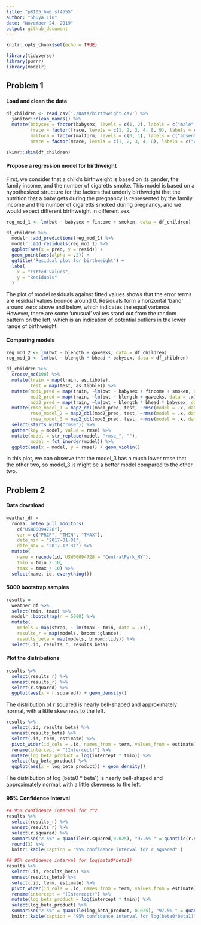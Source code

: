 ```yaml
---
title: "p8105_hw6_sl4655"
author: "Shuya Liu"
date: "November 24, 2019"
output: github_document
---
```


```r
knitr::opts_chunk$set(echo = TRUE)

library(tidyverse)
library(purrr)
library(modelr)
```

Problem 1
---

#### Load and clean the data

```r
df_children <- read_csv('./Data/birthweight.csv') %>% 
  janitor::clean_names() %>%
  mutate(babysex = factor(babysex, levels = c(1, 2), labels = c("male", "female")),
         frace = factor(frace, levels = c(1, 2, 3, 4, 8, 9), labels = c("White", "Black", "Asian", "Puerto Rican", "Other", "Unknown")),
         malform = factor(malform, levels = c(0, 1), labels = c("absent", "present")),
         mrace = factor(mrace, levels = c(1, 2, 3, 4, 8), labels = c("White", "Black", "Asian", "Puerto Rican", "Other")))

skimr::skim(df_children)
```

#### Propose a regression model for birthweight

First, we consider that a child's birthweight is based on its gender, the family income, and the number of cigaretts smoke. This model is based on a hypothesized structure for the factors that underly birthweight that the nutrition that a baby gets during the pregnancy is represented by the family income and the number of cigaretts smoked during pregnancy, and we would expect different birthweight in different sex.

```r
reg_mod_1 <- lm(bwt ~ babysex + fincome + smoken, data = df_children)

df_children %>%
  modelr::add_predictions(reg_mod_1) %>% 
  modelr::add_residuals(reg_mod_1) %>% 
  ggplot(aes(x = pred, y = resid)) +
  geom_point(aes(alpha = .2)) +
  ggtitle('Residual plot for birthweight') +
  labs(
    x = "Fitted Values",
    y = "Residuals"
  )
```

The plot of model residuals against fitted values shows that the error terms are residual values bounce around 0. Residuals form a horizontal ‘band’ around zero: above and below, which indicates the equal variance. However, there are some ‘unusual’ values stand out from the random pattern on the left, which is an indication of potential outliers in the lower range of birthweight.

#### Comparing models

```r
reg_mod_2 <- lm(bwt ~ blength + gaweeks, data = df_children)
reg_mod_3 <- lm(bwt ~ blength * bhead * babysex, data = df_children)

df_children %>% 
  crossv_mc(100) %>% 
  mutate(train = map(train, as.tibble),
         test = map(test, as.tibble)) %>% 
  mutate(mod1_pred = map(train, ~lm(bwt ~ babysex + fincome + smoken, data = .x)),
         mod2_pred = map(train, ~lm(bwt ~ blength + gaweeks, data = .x)),
         mod3_pred = map(train, ~lm(bwt ~ blength * bhead * babysex, data=.x))) %>% 
  mutate(rmse_model_1 = map2_dbl(mod1_pred, test, ~rmse(model = .x, data =.y)),
         rmse_model_2 = map2_dbl(mod2_pred, test, ~rmse(model = .x, data =.y)),
         rmse_model_3 = map2_dbl(mod3_pred, test, ~rmse(model = .x, data =.y))) %>% 
  select(starts_with("rmse")) %>% 
  gather(key = model, value = rmse) %>% 
  mutate(model = str_replace(model, "rmse_", ""),
         model = fct_inorder(model)) %>% 
  ggplot(aes(x = model, y = rmse)) + geom_violin()
```

In this plot, we can observe that the model_3 has a much lower rmse that the other two, so model_3 is might be a better model compared to the other two.


Problem 2
---

#### Data download

```r
weather_df = 
  rnoaa::meteo_pull_monitors(
    c("USW00094728"),
    var = c("PRCP", "TMIN", "TMAX"), 
    date_min = "2017-01-01",
    date_max = "2017-12-31") %>%
  mutate(
    name = recode(id, USW00094728 = "CentralPark_NY"),
    tmin = tmin / 10,
    tmax = tmax / 10) %>%
  select(name, id, everything())
```

#### 5000 bootstrap samples

```r
results = 
  weather_df %>% 
  select(tmin, tmax) %>% 
  modelr::bootstrap(n = 5000) %>% 
  mutate(
    models = map(strap, ~ lm(tmax ~ tmin, data = .x)),
    results_r = map(models, broom::glance),
    results_beta = map(models, broom::tidy)) %>% 
  select(.id, results_r, results_beta)
```

#### Plot the distributions

```r
results %>% 
  select(results_r) %>% 
  unnest(results_r) %>% 
  select(r.squared) %>% 
  ggplot(aes(x = r.squared)) + geom_density()
```
The distribution of r squared is nearly bell-shaped and approximately normal, with a little skewness to the left.

```r
results %>% 
  select(.id, results_beta) %>% 
  unnest(results_beta) %>% 
  select(.id, term, estimate) %>% 
  pivot_wider(id_cols = .id, names_from = term, values_from = estimate) %>% 
  rename(intercept = "(Intercept)") %>% 
  mutate(log_beta_product = log(intercept * tmin)) %>% 
  select(log_beta_product) %>% 
  ggplot(aes(x = log_beta_product)) + geom_density()
```

The distribution of log (beta0 * beta1) is nearly bell-shaped and approximately normal, with a little skewness to the left.

#### 95% Confidence Interval

```r
## 95% confidence interval for r^2
results %>% 
  select(results_r) %>% 
  unnest(results_r) %>% 
  select(r.squared) %>% 
  summarise("2.5%" = quantile(r.squared,0.025), "97.5% " = quantile(r.squared,0.975)) %>% 
  round(3) %>%
  knitr::kable(caption = "95% confidence interval for r_squared" ) 

## 95% confidence interval for log(beta0*beta1)
results %>% 
  select(.id, results_beta) %>% 
  unnest(results_beta) %>% 
  select(.id, term, estimate) %>% 
  pivot_wider(id_cols = .id, names_from = term, values_from = estimate) %>% 
  rename(intercept = "(Intercept)") %>% 
  mutate(log_beta_product = log(intercept * tmin)) %>% 
  select(log_beta_product) %>% 
  summarise("2.5%" = quantile(log_beta_product, 0.025), "97.5% " = quantile(log_beta_product, 0.975)) %>% 
  knitr::kable(caption = "95% confidence interval for log(beta0*beta1)" )
```

